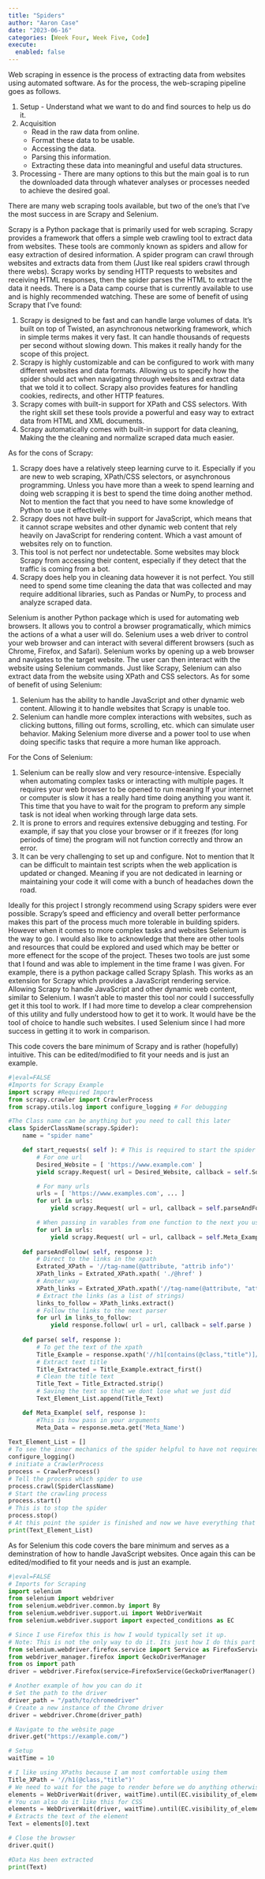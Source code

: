 ```yaml
---
title: "Spiders"
author: "Aaron Case"
date: "2023-06-16"
categories: [Week Four, Week Five, Code]
execute: 
  enabled: false
---
```


Web scraping in essence is the process of extracting data from websites using automated software. As for the process, the web-scraping pipeline goes as follows.

1.  Setup - Understand what we want to do and find sources to help us do it.
2.  Acquisition
    -   Read in the raw data from online.
    -   Format these data to be usable.
    -   Accessing the data.
    -   Parsing this information.
    -   Extracting these data into meaningful and useful data structures.
3.  Processing - There are many options to this but the main goal is to run the downloaded data through whatever analyses or processes needed to achieve the desired goal.

There are many web scraping tools available, but two of the one's that I've the most success in are Scrapy and Selenium.

Scrapy is a Python package that is primarily used for web scraping. Scrapy provides a framework that offers a simple web crawling tool to extract data from websites. These tools are commonly known as spiders and allow for easy extraction of desired information. A spider program can crawl through websites and extracts data from them (Just like real spiders crawl through there webs). Scrapy works by sending HTTP requests to websites and receiving HTML responses, then the spider parses the HTML to extract the data it needs. There is a Data camp course that is currently available to use and is highly recommended watching. These are some of benefit of using Scrapy that I've found:

1.  Scrapy is designed to be fast and can handle large volumes of data. It's built on top of Twisted, an asynchronous networking framework, which in simple terms makes it very fast. It can handle thousands of requests per second without slowing down. This makes it really handy for the scope of this project.
2.  Scrapy is highly customizable and can be configured to work with many different websites and data formats. Allowing us to specify how the spider should act when navigating through websites and extract data that we told it to collect. Scrapy also provides features for handling cookies, redirects, and other HTTP features.
3.  Scrapy comes with built-in support for XPath and CSS selectors. With the right skill set these tools provide a powerful and easy way to extract data from HTML and XML documents.
4.  Scrapy automatically comes with built-in support for data cleaning, Making the the cleaning and normalize scraped data much easier.

As for the cons of Scrapy:

1.  Scrapy does have a relatively steep learning curve to it. Especially if you are new to web scraping, XPath/CSS selectors, or asynchronous programming. Unless you have more than a week to spend learning and doing web scrapping it is best to spend the time doing another method. Not to mention the fact that you need to have some knowledge of Python to use it effectively
2.  Scrapy does not have built-in support for JavaScript, which means that it cannot scrape websites and other dynamic web content that rely heavily on JavaScript for rendering content. Which a vast amount of websites rely on to function.
3.  This tool is not perfect nor undetectable. Some websites may block Scrapy from accessing their content, especially if they detect that the traffic is coming from a bot.
4.  Scrapy does help you in cleaning data however it is not perfect. You still need to spend some time cleaning the data that was collected and may require additional libraries, such as Pandas or NumPy, to process and analyze scraped data.

Selenium is another Python package which is used for automating web browsers. It allows you to control a browser programatically, which mimics the actions of a what a user will do. Selenium uses a web driver to control your web browser and can interact with several different browsers (such as Chrome, Firefox, and Safari). Selenium works by opening up a web browser and navigates to the target website. The user can then interact with the website using Selenium commands. Just like Scrapy, Selenium can also extract data from the website using XPath and CSS selectors. As for some of benefit of using Selenium:

1.  Selenium has the ability to handle JavaScript and other dynamic web content. Allowing it to handle websites that Scrapy is unable too.
2.  Selenium can handle more complex interactions with websites, such as clicking buttons, filling out forms, scrolling, etc. which can simulate user behavior. Making Selenium more diverse and a power tool to use when doing specific tasks that require a more human like approach.

For the Cons of Selenium:

1.  Selenium can be really slow and very resource-intensive. Especially when automating complex tasks or interacting with multiple pages. It requires your web browser to be opened to run meaning If your internet or computer is slow it has a really hard time doing anything you want it. This time that you have to wait for the program to preform any simple task is not ideal when working through large data sets.
2.  It is prone to errors and requires extensive debugging and testing. For example, if say that you close your browser or if it freezes (for long periods of time) the program will not function correctly and throw an error.
3.  It can be very challenging to set up and configure. Not to mention that It can be difficult to maintain test scripts when the web application is updated or changed. Meaning if you are not dedicated in learning or maintaining your code it will come with a bunch of headaches down the road.

Ideally for this project I strongly recommend using Scrapy spiders were ever possible. Scrapy's speed and efficiency and overall better performance makes this part of the process much more tolerable in building spiders. However when it comes to more complex tasks and websites Selenium is the way to go. I would also like to acknowledge that there are other tools and resources that could be explored and used which may be better or more effenect for the scope of the project. Theses two tools are just some that I found and was able to implement in the time frame I was given. For example, there is a python package called Scrapy Splash. This works as an extension for Scrapy which provides a JavaScript rendering service. Allowing Scrapy to handle JavaScript and other dynamic web content, similar to Selenium. I wasn't able to master this tool nor could I successfully get it this tool to work. If I had more time to develop a clear comprehension of this utility and fully understood how to get it to work. It would have be the tool of choice to handle such websites. I used Selenium since I had more success in getting it to work in comparison.

This code covers the bare minimum of Scrapy and is rather (hopefully) intuitive. This can be edited/modified to fit your needs and is just an example.

```Python
#|eval=FALSE
#Imports for Scrapy Example
import scrapy #Required Import
from scrapy.crawler import CrawlerProcess
from scrapy.utils.log import configure_logging # For debugging

#The Class name can be anything but you need to call this later
class SpiderClassName(scrapy.Spider):
    name = "spider name" 

    def start_requests( self ): # This is required to start the spider
        # For one url
        Desired_Website = [ 'https://www.example.com' ]
        yield scrapy.Request( url = Desired_Website, callback = self.Some_Function_Name)

        # For many urls
        urls = [ 'https://www.examples.com', ... ]
        for url in urls:
            yield scrapy.Request( url = url, callback = self.parseAndFollow)

        # When passing in varables from one function to the next you use meta
        for url in urls:
            yield scrapy.Request( url = url, callback = self.Meta_Example, meta={'Meta_Name': data, ...})
    
    def parseAndFollow( self, response ):
        # Direct to the links in the xpath
        Extrated_XPath = '//tag-name(@attribute, "attrib info")'
        XPath_links = Extrated_XPath.xpath( './@href' )
        # Anoter way
        XPath_links = Extrated_XPath.xpath('//tag-name(@attribute, "attrib info")/@href')
        # Extract the links (as a list of strings)
        links_to_follow = XPath_links.extract()
        # Follow the links to the next parser
        for url in links_to_follow:
            yield response.follow( url = url, callback = self.parse )
	
    def parse( self, response ):
        # To get the text of the xpath
        Title_Example = response.xpath('//h1[contains(@class,"title")]/text()') 
        # Extract text title
        Title_Extracted = Title_Example.extract_first()
        # Clean the title text
        Title_Text = Title_Extracted.strip()
        # Saving the text so that we dont lose what we just did
        Text_Element_List.append(Title_Text)

    def Meta_Example( self, response ):
        #This is how pass in your arguments
        Meta_Data = response.meta.get('Meta_Name')
    
Text_Element_List = []
# To see the inner mechanics of the spider helpful to have not required
configure_logging()
# initiate a CrawlerProcess
process = CrawlerProcess()
# Tell the process which spider to use
process.crawl(SpiderClassName)
# Start the crawling process
process.start()
# This is to stop the spider
process.stop()
# At this point the spider is finished and now we have everything that was saved
print(Text_Element_List)

```

As for Selenium this code covers the bare minimum and serves as a deminstration of how to handle JavaScript websites. Once again this can be edited/modified to fit your needs and is just an example.

```Python
#|eval=FALSE
# Imports for Scraping
import selenium
from selenium import webdriver
from selenium.webdriver.common.by import By
from selenium.webdriver.support.ui import WebDriverWait
from selenium.webdriver.support import expected_conditions as EC

# Since I use Firefox this is how I would typically set it up.
# Note: This is not the only way to do it. Its just how I do this part 
from selenium.webdriver.firefox.service import Service as FirefoxService
from webdriver_manager.firefox import GeckoDriverManager
from os import path
driver = webdriver.Firefox(service=FirefoxService(GeckoDriverManager().install(), log_path=path.devnull))

# Another example of how you can do it 
# Set the path to the driver
driver_path = "/path/to/chromedriver"
# Create a new instance of the Chrome driver
driver = webdriver.Chrome(driver_path)

# Navigate to the website page
driver.get("https://example.com/")

# Setup
waitTime = 10

# I like using XPaths because I am most comfortable using them 
Title_XPath = '//h1(@class,"title")'
# We need to wait for the page to render before we do anything otherwise the data we want wont be present.
elements = WebDriverWait(driver, waitTime).until(EC.visibility_of_element_located((By.XPATH, Title_XPath)))
# You can also do it like this for CSS
elements = WebDriverWait(driver, waitTime).until(EC.visibility_of_element_located((By.CSS_SELECTOR, Title_CSS)))
# Extracts the text of the element
Text = elements[0].text

# Close the browser
driver.quit()

#Data Has been extracted
print(Text)
```
